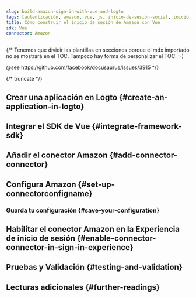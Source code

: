 ```yaml
---
slug: build-amazon-sign-in-with-vue-and-logto
tags: [autenticación, amazon, vue, js, inicio-de-sesión-social, inicio-de-sesión, login]
title: Cómo construir el inicio de sesión de Amazon con Vue
sdk: Vue
connector: Amazon
---
```


{/*
  Tenemos que dividir las plantillas en secciones porque el mdx importado no se mostrará en el TOC.
  Tampoco hay forma de personalizar el TOC. :-)

  @see https://github.com/facebook/docusaurus/issues/3915
*/}




{/* truncate */}

<Intro connector={connector} sdk="Vue" link="https://vuejs.org" />

## Crear una aplicación en Logto \{#create-an-application-in-logto}

<CreateApplication type="Single page app" framework="Vue" />

## Integrar el SDK de Vue \{#integrate-framework-sdk}

<IntegrateSdk />

## Añadir el conector Amazon \{#add-connector-connector}

<AddSocialConnector connector={connector} framework="Vue" />

## Configura Amazon \{#set-up-connectorconfigname}

<ConnectorGuide />

### Guarda tu configuración \{#save-your-configuration}

<SaveYourConfiguration connector={connector} />

## Habilitar el conector Amazon en la Experiencia de inicio de sesión \{#enable-connector-connector-in-sign-in-experience}

<EnableSocialConnector connector={connector} />

## Pruebas y Validación \{#testing-and-validation}

<TestingAndValidation connector={connector} sdk="Vue" />

## Lecturas adicionales \{#further-readings}

<FurtherReadings />
